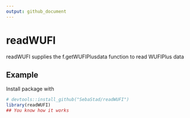 ```yaml
---
output: github_document
---
```


<!-- README.md is generated from README.Rmd. Please edit that file -->

# readWUFI

<!-- badges: start -->
<!-- badges: end -->

readWUFI supplies the f.getWUFIPlusdata function to read WUFIPlus data

## Example

Install package with

```r
# devtools::install_github("SebaStad/readWUFI")
library(readWUFI)
## You know how it works
```

